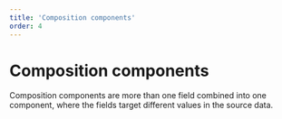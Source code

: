 ```yaml
---
title: 'Composition components'
order: 4
---
```



# Composition components

Composition components are more than one field combined into one component, where the fields target different values in the source data.

<ListCompositionComponents />

